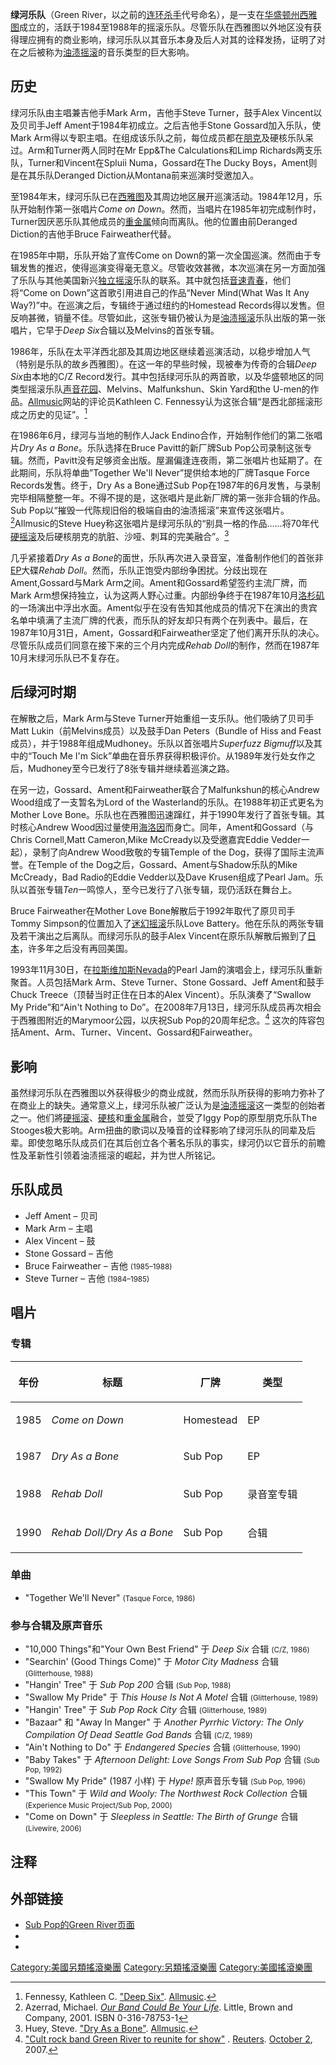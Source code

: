 {{Refimprove|time=2021-10-16T05:38:02+00:00}}
{{Infobox musical artist
|type=乐队
|Origin              = [[美国|美国]][[华盛顿州|华盛顿州]][[西雅图|西雅图]]
|Genre               = [[另类摇滚|另类摇滚]]，[[油渍摇滚|油渍摇滚]]
|Years_active        = 1984–1988<br><small>(短暂重聚: 1993, 2008)</small>
|Label               = Homestead, Sub Pop
|Associated_acts     = Limp Richerds, Spluii Numa, Mudhoney, Mother Love Bone, Love Battery, Temple of the Dog, Pearl Jam, Brad, Three Fish
|Current_members     = Jeff Ament<br>Mark Arm<br>Alex Vincent<br>Stone Gossard<br>Bruce Fairweather
|Past_members        = Steve Turner
}}

'''绿河乐队'''（Green River，以之前的[[加里·里奇韦|连环杀手]]代号命名），是一支在[[华盛顿州|华盛顿州]][[西雅图|西雅图]]成立的，活跃于1984至1988年的摇滚乐队。尽管乐队在西雅图以外地区没有获得理应拥有的商业影响，绿河乐队以其音乐本身及后人对其的诠释发扬，证明了对在之后被称为[[油渍摇滚|油渍摇滚]]的音乐类型的巨大影响。

==历史==
绿河乐队由主唱兼吉他手Mark Arm，吉他手Steve Turner，鼓手Alex Vincent以及贝司手Jeff Ament于1984年初成立。之后吉他手Stone Gossard加入乐队，使Mark Arm得以专职主唱。在组成该乐队之前，每位成员都在[[朋克摇滚|朋克]]及硬核乐队呆过。Arm和Turner两人同时在Mr Epp&The Calculations和Limp Richards两支乐队，Turner和Vincent在Spluii Numa，Gossard在The Ducky Boys，Ament则是在其乐队Deranged Diction从Montana前来巡演时受邀加入。

至1984年末，绿河乐队已在[[西雅图|西雅图]]及其周边地区展开巡演活动。1984年12月，乐队开始制作第一张唱片''Come on Down''。然而，当唱片在1985年初完成制作时，Turner因厌恶乐队其他成员的[[重金属音乐|重金属]]倾向而离队。他的位置由前Deranged Diction的吉他手Bruce Fairweather代替。

在1985年中期，乐队开始了宣传Come on Down的第一次全国巡演。然而由于专辑发售的推迟，使得巡演变得毫无意义。尽管收效甚微，本次巡演在另一方面加强了乐队与其他美国新兴[[独立摇滚|独立摇滚]]乐队的联系。其中就包括[[音速青春|音速青春]]，他们将“Come on Down”这首歌引用进自己的作品“Never Mind(What Was It Any Way?)”中。在巡演之后，专辑终于通过纽约的Homestead Records得以发售。但反响甚微，销量不佳。尽管如此，这张专辑仍被认为是[[油渍摇滚|油渍摇滚]]乐队出版的第一张唱片，它早于''Deep Six''合辑以及Melvins的首张专辑。

1986年，乐队在太平洋西北部及其周边地区继续着巡演活动，以稳步增加人气（特别是乐队的故乡西雅图）。在这一年的早些时候，现被奉为传奇的合辑''Deep Six''由本地的C/Z Record发行。其中包括绿河乐队的两首歌，以及华盛顿地区的同类型摇滚乐队[[声音花园|声音花园]]、Melvins、Malfunkshun、Skin Yard和the U-men的作品。[[Allmusic|Allmusic]]网站的评论员Kathleen C. Fennessy认为这张合辑“是西北部摇滚形成之历史的见证”。<ref>Fennessy, Kathleen C. [http://wc03.allmusic.com/cg/amg.dll?p=amg&sql=10:ck9as35ba3rg "Deep Six"]{{dead link|date=2018年4月 |bot=InternetArchiveBot |fix-attempted=yes }}. [[Allmusic|Allmusic]].</ref>

在1986年6月，绿河与当地的制作人Jack Endino合作，开始制作他们的第二张唱片''Dry As a Bone''。乐队选择在Bruce Pavitt的新厂牌Sub Pop公司录制这张专辑。然而，Pavitt没有足够资金出版。屋漏偏逢连夜雨，第二张唱片也延期了。在此期间，乐队将单曲”Together We'll Never”提供给本地的厂牌Tasque Force Records发售。终于，Dry As a Bone通过Sub Pop在1987年的6月发售，与录制完毕相隔整整一年。不得不提的是，这张唱片是此新厂牌的第一张非合辑的作品。Sub Pop以“摧毁一代陈规旧俗的极端自由的油渍摇滚”来宣传这张唱片。<ref name="Azerrad">Azerrad, Michael. ''[[Our_Band_Could_Be_Your_Life|Our Band Could Be Your Life]]''. Little, Brown and Company, 2001. ISBN 0-316-78753-1</ref>Allmusic的Steve Huey称这张唱片是绿河乐队的“别具一格的作品……将70年代[[硬摇滚|硬摇滚]]及后硬核朋克的肮脏、沙哑、刺耳的完美融合”。<ref>Huey, Steve. [http://wc10.allmusic.com/cg/amg.dll?p=amg&sql=10:jmdkyl51xp9b "Dry As a Bone"]{{dead link|date=2018年4月 |bot=InternetArchiveBot |fix-attempted=yes }}. [[Allmusic|Allmusic]].</ref>

几乎紧接着''Dry As a Bone''的面世，乐队再次进入录音室，准备制作他们的首张非[[Extended_Play|EP]]大碟''Rehab Doll''。然而，乐队正饱受内部纷争困扰。分歧出现在Ament,Gossard与Mark Arm之间。Ament和Gossard希望签约主流厂牌，而Mark Arm想保持独立，认为这两人野心过重。内部纷争终于在1987年10月[[洛杉矶|洛杉矶]]的一场演出中浮出水面。Ament似乎在没有告知其他成员的情况下在演出的贵宾名单中填满了主流厂牌的代表，而乐队的好友却只有两个在列表中。最后，在1987年10月31日，Ament，Gossard和Fairweather坚定了他们离开乐队的决心。尽管乐队成员们同意在接下来的三个月内完成''Rehab Doll''的制作，然而在1987年10月末绿河乐队已不复存在。

==后绿河时期==
在解散之后，Mark Arm与Steve Turner开始重组一支乐队。他们吸纳了贝司手Matt Lukin（前Melvins成员）以及鼓手Dan Peters（Bundle of Hiss and Feast成员），并于1988年组成Mudhoney。乐队以首张唱片''Superfuzz Bigmuff''以及其中的“Touch Me I'm Sick”单曲在音乐界获得积极评价。从1989年发行处女作之后，Mudhoney至今已发行了8张专辑并继续着巡演之路。

在另一边，Gossard、Ament和Fairweather联合了Malfunkshun的核心Andrew Wood组成了一支暂名为Lord of the Wasterland的乐队。在1988年初正式更名为Mother Love Bone。乐队也在西雅图迅速蹿红，并于1990年发行了首张专辑。其时核心Andrew Wood因过量使用[[海洛因|海洛因]]而身亡。同年，Ament和Gossard（与Chris Cornell,Matt Cameron,Mike McCready以及受邀嘉宾Eddie Vedder一起），录制了向Andrew Wood致敬的专辑Temple of the Dog，获得了国际主流声誉。在Temple of the Dog之后，Gossard、Ament与Shadow乐队的Mike McCready，Bad Radio的Eddie Vedder以及Dave Krusen组成了Pearl Jam。乐队以首张专辑''Ten''一鸣惊人，至今已发行了八张专辑，现仍活跃在舞台上。

Bruce Fairweather在Mother Love Bone解散后于1992年取代了原贝司手Tommy Simpson的位置加入了[[迷幻摇滚|迷幻摇滚]]乐队Love Battery。他在乐队的两张专辑及若干演出之后离队。而绿河乐队的鼓手Alex Vincent在原乐队解散后搬到了[[日本|日本]]，许多年之后没有再回美国。

1993年11月30日，在[[拉斯维加斯|拉斯维加斯]]Nevada的Pearl Jam的演唱会上，绿河乐队重新聚首。人员包括Mark Arm、Steve Turner、Stone Gossard、Jeff Ament和鼓手Chuck Treece（顶替当时正住在日本的Alex Vincent）。乐队演奏了“Swallow My Pride”和“Ain't Nothing to Do”。在2008年7月13日，绿河乐队成员再次相会于西雅图附近的Marymoor公园，以庆祝Sub Pop的20周年纪念。<ref>[http://www.reuters.com/article/musicNews/idUSN0241422520071003 "Cult rock band Green River to reunite for show"] {{Wayback|url=http://www.reuters.com/article/musicNews/idUSN0241422520071003 |date=20210308180904 }}. [[Reuters|Reuters]]. [[October_2|October 2]], 2007.</ref> 这次的阵容包括Ament、Arm、Turner、Vincent、Gossard和Fairweather。

==影响==
虽然绿河乐队在西雅图以外获得极少的商业成就，然而乐队所获得的影响力弥补了在商业上的缺失。通常意义上，绿河乐队被广泛认为是[[油渍摇滚|油渍摇滚]]这一类型的创始者之一。他们將[[硬摇滚|硬摇滚]]、[[硬核|硬核]]和[[重金属|重金属]]融合，並受了Iggy Pop的原型朋克乐队The Stooges极大影响。Arm扭曲的歌词以及嗓音的诠释影响了绿河乐队的同辈及后辈。即使忽略乐队成员们在其后创立各个著名乐队的事实，绿河仍以它音乐的前瞻性及革新性引领着油渍摇滚的崛起，并为世人所铭记。

==乐队成员==
*Jeff Ament – 贝司
*Mark Arm – 主唱
*Alex Vincent – 鼓
*Stone Gossard – 吉他
*Bruce Fairweather – 吉他 <small>(1985–1988)</small>
*Steve Turner – 吉他 <small>(1984–1985)</small>

==唱片==
===专辑===
{| class="wikitable"
|-
!年份
!标题
!厂牌
!类型
|-
|1985
|''Come on Down''
|Homestead
|EP
|-
|1987
|''Dry As a Bone''
|Sub Pop
|EP
|-
|1988
|''Rehab Doll''
|Sub Pop
|录音室专辑
|-
|1990
|''Rehab Doll/Dry As a Bone'' 
|Sub Pop
|合辑
|}

===单曲===
*"Together We'll Never" <small>(Tasque Force, 1986)</small>

===参与合辑及原声音乐===
* "10,000 Things"和"Your Own Best Friend" 于 ''Deep Six'' 合辑 <small>(C/Z, 1986)</small>
* "Searchin' (Good Things Come)" 于 ''Motor City Madness'' 合辑 <small>(Glitterhouse, 1988)</small>
* "Hangin' Tree" 于 ''Sub Pop 200'' 合辑 <small>(Sub Pop, 1988)</small>
* "Swallow My Pride" 于 ''This House Is Not A Motel'' 合辑 <small>(Glitterhouse, 1989)</small>
* "Hangin' Tree" 于 ''Sub Pop Rock City'' 合辑 <small>(Glitterhouse, 1989)</small>
* "Bazaar" 和 "Away In Manger" 于 ''Another Pyrrhic Victory: The Only Compilation Of Dead Seattle God Bands'' 合辑 <small>(C/Z, 1989)</small>
* "Ain't Nothing to Do" 于 ''Endangered Species'' 合辑 <small>(Glitterhouse, 1990)</small>
* "Baby Takes" 于 ''Afternoon Delight: Love Songs From Sub Pop'' 合辑 <small>(Sub Pop, 1992)</small>
* "Swallow My Pride" (1987 小样) 于 ''Hype!'' 原声音乐专辑 <small>(Sub Pop, 1996)</small>
* "This Town" 于 ''Wild and Wooly: The Northwest Rock Collection'' 合辑 <small>(Experience Music Project/Sub Pop, 2000)</small>
* "Come on Down" 于 ''Sleepless in Seattle: The Birth of Grunge'' 合辑 <small>(Livewire, 2006)</small>

==注释==
{{reflist|2}}

==外部链接==
*[http://www.subpop.com/artists/green_river Sub Pop的Green River页面] {{Wayback|url=http://www.subpop.com/artists/green_river |date=20210307231353 }}
*{{MySpace|officialgreenriver|Green River}}
*{{allmusicguide|11:a9fixqw5ld6e|Green River}}

{{Authority control}}
{{DEFAULTSORT:Green River}}
[[Category:美國另類搖滾樂團|Category:美國另類搖滾樂團]]
[[Category:另類搖滾樂團|Category:另類搖滾樂團]]
[[Category:美國搖滾樂團|Category:美國搖滾樂團]]